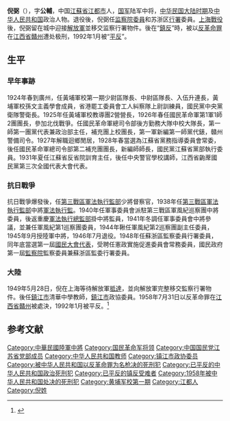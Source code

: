 {{Incomplete}}
{{Infobox Military Person
|前綴尊稱=陸軍中將
|後綴尊稱=將軍
|姓名=倪弼
|圖像=倪弼.jpg
|圖像大小=
|圖像說明= 《[[制憲國民大會|制憲國民大會]]實錄》中的倪弼肖像
|nickname=
|出生日期={{Birth date|1894|6|3}}（清[[光绪|光绪]]二十年）
|出生地點={{QING-1889}}？
|逝世日期={{Death date and age|1958|7|31|1894||}}{{executed}}
|逝世地點={{PRC}}[[江西省|江西省]][[贛州市|贛州市]]
|配偶 = 
|父母 = 
|親屬=
|子女=
|職業=[[軍人|軍人]]、[[監察委員|監察委員]]、[[教師|教師]]
|past=
|party ={{kmt}}（？－1949年）
|學歷=
|rank = 陸軍[[中將|中將]]
|serviceyears=？－1946年
|branch=
|commands=
|unit=
|nationality = {{QING}}<br />{{ROC}}<br />{{PRC}}
|戰爭=[[北伐戰爭|北伐戰爭]]<br/>
|awards= 
|laterwork=
}}

'''倪弼'''（{{bd|1894年||1958年}}），字'''公輔'''，中国[[江蘇省|江蘇省]][[江都市|江都市]]人，[[国军|国军]]陆军中将，[[中华民国大陆时期|中华民国大陆时期]]及[[中华人民共和国|中华人民共和国]]政治人物。退役後，倪弼任[[监察院|监察院]][[監察委員|委員]]和苏浙区[[監察院#監察委員行署|行署]]委員。[[上海戰役|上海戰役]]後，倪弼留在城中迎接[[解放軍|解放軍]]並移交监察行署物件。後在“[[鎮反|鎮反]]”時，被以[[反革命罪|反革命罪]]在[[江西省|江西省]][[贛州|贛州]]遭处极刑，1992年1月被“[[平反|平反]]”。

== 生平 ==
=== 早年事跡 ===
1924年春到廣州，任黃埔軍校第一期少尉區隊長、中尉區隊長、入伍升連長，黃埔軍校孫文主義學會成員，省港罷工委員會工人糾察隊上尉訓練員，國民黨中央黨衛隊警衛長。1925年任黃埔軍校教導團2營營長，1926年春任國民革命軍第1軍1師2團團長，參加北伐戰爭。任國民革命軍總司令部後方勤務大隊中校大隊長，第一師第一團黨代表兼政治部主任，補充團上校團長，第一軍新編第一師黨代錶，贛州警備司令。1927年解職迴鄉閒居，1928年春當選為江蘇省黨務指導委員會常委，後任國民革命軍總司令部第二補充團團長，新編師師長，國民黨江蘇省黨部執行委員。1931年夏任江蘇省反省院訓育主任，後任中央警官學校講師，江西省齣蓆國民黨第三次全國代表大會代表。

=== 抗日戰爭 ===
抗日戰爭爆發後，任[[第三戰區|第三戰區]][[軍法執行監部|軍法執行監部]]少將督察官，1938年任[[第三戰區|第三戰區]][[軍法執行監部|軍法執行監部]]中將[[軍法執行監|軍法執行監]]。1940年任軍事委員會派駐第三戰區軍風紀巡察團中將委員，後返重慶[[軍法執行總監部|軍法執行總監部]]掛中將監員，1941年冬調任軍事委員會中將參議，並兼任軍風紀第1巡察團委員，1944年鞦任軍風紀第2巡察團副主任委員，1945年9月授陸軍中將，1946年7月退役。1948年任蘇浙區監察委員行署委員，同年底當選第一屆[[國民大會代表|國民大會代表]]，受聘任憲政實施促進委員會常務委員，國民政府第一屆[[監察院|監察院]]監察委員兼蘇浙區監委行署委員。

=== 大陸 ===
1949年5月28日，倪在上海等待解放軍[[上海戰役|抵達]]，並向解放軍完整移交監察行署物件。後任[[鎮江市|鎮江市]]清華中學教師，[[鎮江市|鎮江市]]政協委員。1958年7月31日以反革命罪在[[江西省|江西省]][[贛州|贛州]]被處決，1992年1月被平反。<ref name="clx">{{cite news |author1=程灵信 |title=镇反处决242名国军将领名单曝光 |url=https://www.dwnews.com/%E4%B8%AD%E5%9B%BD/59792647/%E9%95%87%E5%8F%8D%E5%A4%84%E5%86%B3242%E5%90%8D%E5%9B%BD%E5%86%9B%E5%B0%86%E9%A2%86%E5%90%8D%E5%8D%95%E6%9B%9D%E5%85%89 |accessdate=2021-06-16 |agency=多维新闻 |publisher=华夏文摘网 |date=2017-01-06 |archive-date=2021-12-21 |archive-url=https://web.archive.org/web/20211221103246/https://www.dwnews.com/%E4%B8%AD%E5%9B%BD/59792647/%E9%95%87%E5%8F%8D%E5%A4%84%E5%86%B3242%E5%90%8D%E5%9B%BD%E5%86%9B%E5%B0%86%E9%A2%86%E5%90%8D%E5%8D%95%E6%9B%9D%E5%85%89 }}</ref>

== 参考文献 ==
{{Reflist}}
{{第一屆監察委員}}
{{Authority control}}
{{DEFAULTSORT:N}}
[[Category:中華民國陸軍中將|Category:中華民國陸軍中將]]
[[Category:国民革命军将领|Category:国民革命军将领]]
[[Category:中国国民党江苏省党部成员|Category:中国国民党江苏省党部成员]]
[[Category:中华人民共和国教师|Category:中华人民共和国教师]]
[[Category:镇江市政协委员|Category:镇江市政协委员]]
[[Category:被中华人民共和国以反革命罪为名枪决的死刑犯|Category:被中华人民共和国以反革命罪为名枪决的死刑犯]]
[[Category:已平反的中华人民共和国政治死刑犯|Category:已平反的中华人民共和国政治死刑犯]]
[[Category:已平反的镇反受难者|Category:已平反的镇反受难者]]
[[Category:1958年被中华人民共和国处决的死刑犯|Category:1958年被中华人民共和国处决的死刑犯]]
[[Category:黄埔军校第一期|Category:黄埔军校第一期]]
[[Category:江都人|Category:江都人]]
[[Category:倪姓|Category:倪姓]]
